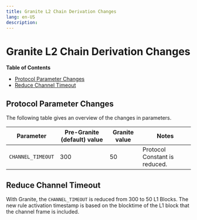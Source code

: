 ```yaml
---
title: Granite L2 Chain Derivation Changes
lang: en-US
description: 
---
```


# Granite L2 Chain Derivation Changes

<!-- START doctoc generated TOC please keep comment here to allow auto update -->
<!-- DON'T EDIT THIS SECTION, INSTEAD RE-RUN doctoc TO UPDATE -->
**Table of Contents**

- [Protocol Parameter Changes](#protocol-parameter-changes)
- [Reduce Channel Timeout](#reduce-channel-timeout)

<!-- END doctoc generated TOC please keep comment here to allow auto update -->

## Protocol Parameter Changes

The following table gives an overview of the changes in parameters.

| Parameter | Pre-Granite (default) value | Granite value | Notes |
| --------- | ------------------------- | ----------- | ----- |
| `CHANNEL_TIMEOUT` | 300 | 50 | Protocol Constant is reduced. |

## Reduce Channel Timeout

With Granite, the `CHANNEL_TIMEOUT` is reduced from 300 to 50 L1 Blocks.
The new rule activation timestamp is based on the blocktime of the L1 block that the channel frame is included.

